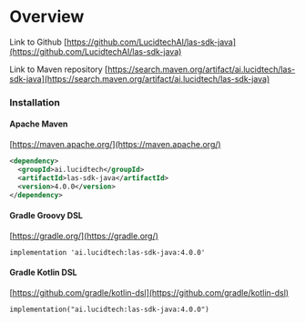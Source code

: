 # Overview

Link to Github
[https://github.com/LucidtechAI/las-sdk-java](https://github.com/LucidtechAI/las-sdk-java)

Link to Maven repository
[https://search.maven.org/artifact/ai.lucidtech/las-sdk-java](https://search.maven.org/artifact/ai.lucidtech/las-sdk-java)

### Installation

#### Apache Maven

[https://maven.apache.org/](https://maven.apache.org/)

```xml
<dependency>
  <groupId>ai.lucidtech</groupId>
  <artifactId>las-sdk-java</artifactId>
  <version>4.0.0</version>
</dependency>
```

#### Gradle Groovy DSL

[https://gradle.org/](https://gradle.org/)

```
implementation 'ai.lucidtech:las-sdk-java:4.0.0'
```

#### Gradle Kotlin DSL

[https://github.com/gradle/kotlin-dsl](https://github.com/gradle/kotlin-dsl)

```
implementation("ai.lucidtech:las-sdk-java:4.0.0")
```
